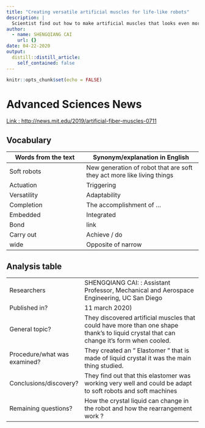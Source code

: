 ```yaml
---
title: "Creating versatile artificial muscles for life-like robots"
description: |
  Scientist find out how to make artificial muscles that looks even more like real muscles.
author:
  - name: SHENGQIANG CAI
    url: {}
date: 04-22-2020
output:
  distill::distill_article:
    self_contained: false
---
```


```r
knitr::opts_chunk$set(echo = FALSE)
```

# Advanced Sciences News

[Link : http://news.mit.edu/2019/artificial-fiber-muscles-0711](https://www.advancedsciencenews.com/creating-versatile-artificial-muscles-for-life-like-robots/)

## Vocabulary 

| Words from the text  | Synonym/explanation in English |
| -------------------- | ------------------------------ |
| Soft robots          | New generation of robot that are soft they act more like living things |
| Actuation            | Triggering |
| Versatility          | Adaptability |
| Completion           | The accomplishment of ...         |
| Embedded             | Integrated                    |
| Bond                 | link         |
| Carry out            | Achieve / do                   |
| wide                 | Opposite of narrow        |



## Analysis table 

|                              |                                                                     |
| ---------------------------- | ------------------------------------------------------------------- |
| Researchers                  | SHENGQIANG CAI: : Assistant Professor, Mechanical and Aerospace Engineering, UC San Diego                       |
| Published in?                | 11 march 2020)                                                       |
| General topic?               |  They discovered artificial muscles that could have more than one shape thank's to liquid crystal that can change it's form when cooled.                       |
| Procedure/what was examined? | They created an " Elastomer " that is made of liquid crystal it was the main thing studied. |
| Conclusions/discovery?       |  They find out that this elastomer was working very well and could be adapt to soft robots and soft machines      |
| Remaining questions?         | How the crystal liquid can change in the robot and how the rearrangement work ? |

